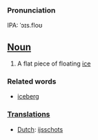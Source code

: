 ===Pronunciation===
IPA: ˈɔɪs.floʊ

== [[Noun]] ==
#A flat piece of floating [[ice]]

===Related words===
*[[iceberg]]

=== [[Translation]]s ===
*[[Dutch]]: [[ijsschots]]